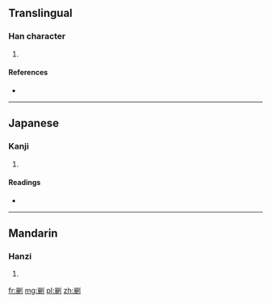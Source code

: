 ==Translingual==

===Han character===
{{Han char|rn=18|rad=刀|as=11|sn=13|four=2220<sub>0</sub>|canj=山月中弓 (UBLN), X山月中弓 (XUBLN)|ids=⿰[[崩]][[刂]]}}

# {{defn|Han|sort=刀11}}

====References====
* {{Han ref|kx=0143.310|dkj=02158|hdz=10354.040|uh=527B|ud=21115|bh=DCC8|bd=56520}}

----

==Japanese==

===Kanji===
{{ja-kanji|grade=|rs=刀11}}

# {{defn|lang=ja|sort=刀11}}

====Readings====
* {{ja-readings|on=[[ふう]] (hū), [[ぶ]] (bu)|kun=}}

----

==Mandarin==

===Hanzi===
{{cmn-hanzi|pin=[[fóu]] ([[fou2]])|wg=fou<sup>2</sup>}}

# {{defn|lang=cmn|sort=刀11}}

[[fr:剻]]
[[mg:剻]]
[[pl:剻]]
[[zh:剻]]